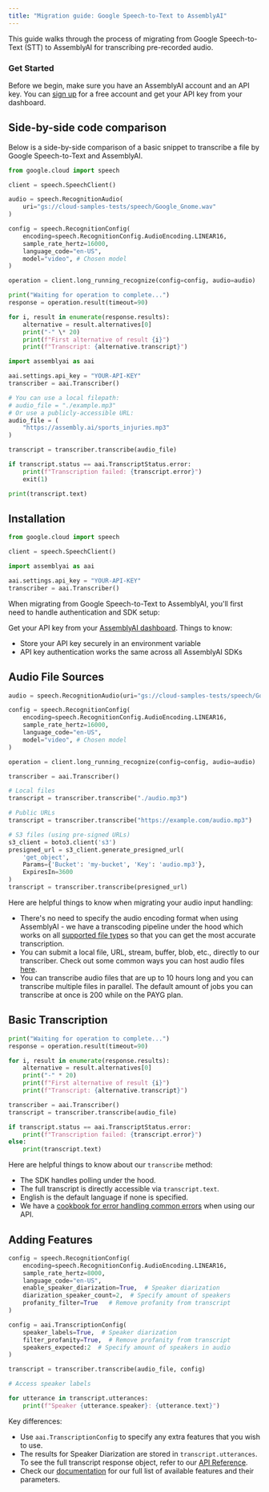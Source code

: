 ```yaml
---
title: "Migration guide: Google Speech-to-Text to AssemblyAI"
---
```


This guide walks through the process of migrating from Google Speech-to-Text (STT) to AssemblyAI for transcribing pre-recorded audio.

### Get Started

Before we begin, make sure you have an AssemblyAI account and an API key. You can [sign up](https://assemblyai.com/dashboard/signup) for a free account and get your API key from your dashboard.

## Side-by-side code comparison

Below is a side-by-side comparison of a basic snippet to transcribe a file by Google Speech-to-Text and AssemblyAI.

<Tabs groupId="language">
<Tab language="google" title="Google STT">

```python
from google.cloud import speech

client = speech.SpeechClient()

audio = speech.RecognitionAudio(
    uri="gs://cloud-samples-tests/speech/Google_Gnome.wav"
)

config = speech.RecognitionConfig(
    encoding=speech.RecognitionConfig.AudioEncoding.LINEAR16,
    sample_rate_hertz=16000,
    language_code="en-US",
    model="video", # Chosen model
)

operation = client.long_running_recognize(config=config, audio=audio)

print("Waiting for operation to complete...")
response = operation.result(timeout=90)

for i, result in enumerate(response.results):
    alternative = result.alternatives[0]
    print("-" \* 20)
    print(f"First alternative of result {i}")
    print(f"Transcript: {alternative.transcript}")
```

</Tab>
<Tab language="aai" title="AssemblyAI">

```python
import assemblyai as aai

aai.settings.api_key = "YOUR-API-KEY"
transcriber = aai.Transcriber()

# You can use a local filepath:
# audio_file = "./example.mp3"
# Or use a publicly-accessible URL:
audio_file = (
    "https://assembly.ai/sports_injuries.mp3"
)

transcript = transcriber.transcribe(audio_file)

if transcript.status == aai.TranscriptStatus.error:
    print(f"Transcription failed: {transcript.error}")
    exit(1)

print(transcript.text)
```

</Tab>
</Tabs>

## Installation

<Tabs groupId="language">
<Tab language="google" title="Google STT">

```python
from google.cloud import speech

client = speech.SpeechClient()
```

</Tab>
<Tab language="aai" title="AssemblyAI">

```python
import assemblyai as aai

aai.settings.api_key = "YOUR-API-KEY"
transcriber = aai.Transcriber()
```

</Tab>
</Tabs>

When migrating from Google Speech-to-Text to AssemblyAI, you'll first need to handle authentication and SDK setup:

Get your API key from your [AssemblyAI dashboard](https://www.assemblyai.com/app/api-keys). 
Things to know:

- Store your API key securely in an environment variable
- API key authentication works the same across all AssemblyAI SDKs

## Audio File Sources

<Tabs groupId="language">
<Tab language="google" title="Google STT">

```python
audio = speech.RecognitionAudio(uri="gs://cloud-samples-tests/speech/Google_Gnome.wav")

config = speech.RecognitionConfig(
    encoding=speech.RecognitionConfig.AudioEncoding.LINEAR16,
    sample_rate_hertz=16000,
    language_code="en-US",
    model="video", # Chosen model
)

operation = client.long_running_recognize(config=config, audio=audio)
```

</Tab>
<Tab language="aai" title="AssemblyAI">

```python
transcriber = aai.Transcriber()

# Local files
transcript = transcriber.transcribe("./audio.mp3")

# Public URLs
transcript = transcriber.transcribe("https://example.com/audio.mp3")

# S3 files (using pre-signed URLs)
s3_client = boto3.client('s3')
presigned_url = s3_client.generate_presigned_url(
    'get_object',
    Params={'Bucket': 'my-bucket', 'Key': 'audio.mp3'},
    ExpiresIn=3600
)
transcript = transcriber.transcribe(presigned_url)
```

</Tab>
</Tabs>

Here are helpful things to know when migrating your audio input handling:

- There's no need to specify the audio encoding format when using AssemblyAI - we have a transcoding pipeline under the hood which works on all [supported file types](/docs/faq/what-audio-and-video-file-types-are-supported-by-your-api) so that you can get the most accurate transcription.
- You can submit a local file, URL, stream, buffer, blob, etc., directly to our transcriber. Check out some common ways you can host audio files [here](https://github.com/AssemblyAI/cookbook/blob/master/core-transcription/README.md#hosting-audio-files).
- You can transcribe audio files that are up to 10 hours long and you can transcribe multiple files in parallel. The default amount of jobs you can transcribe at once is 200 while on the PAYG plan.

## Basic Transcription

<Tabs groupId="language">
<Tab language="google" title="Google STT">

```python
print("Waiting for operation to complete...")
response = operation.result(timeout=90)

for i, result in enumerate(response.results):
    alternative = result.alternatives[0]
    print("-" * 20)
    print(f"First alternative of result {i}")
    print(f"Transcript: {alternative.transcript}")
```

</Tab>
<Tab language="aai" title="AssemblyAI">

```python
transcriber = aai.Transcriber()
transcript = transcriber.transcribe(audio_file)

if transcript.status == aai.TranscriptStatus.error:
    print(f"Transcription failed: {transcript.error}")
else:
    print(transcript.text)
```

</Tab>
</Tabs>

Here are helpful things to know about our `transcribe` method:

- The SDK handles polling under the hood.
- The full transcript is directly accessible via `transcript.text`.
- English is the default language if none is specified.
- We have a [cookbook for error handling common errors](https://github.com/AssemblyAI/cookbook/blob/master/core-transcription/common_errors_and_solutions.md) when using our API.

## Adding Features

<Tabs groupId="language">
<Tab language="google" title="Google STT">

```python
config = speech.RecognitionConfig(
    encoding=speech.RecognitionConfig.AudioEncoding.LINEAR16,
    sample_rate_hertz=8000,
    language_code="en-US",
    enable_speaker_diarization=True,  # Speaker diarization
    diarization_speaker_count=2,  # Specify amount of speakers
    profanity_filter=True   # Remove profanity from transcript
)
```

</Tab>
<Tab language="aai" title="AssemblyAI">

```python
config = aai.TranscriptionConfig(
    speaker_labels=True,  # Speaker diarization
    filter_profanity=True,  # Remove profanity from transcript
    speakers_expected:2  # Specify amount of speakers in audio
)

transcript = transcriber.transcribe(audio_file, config)

# Access speaker labels

for utterance in transcript.utterances:
    print(f"Speaker {utterance.speaker}: {utterance.text}")
```

</Tab>
</Tabs>

Key differences:

- Use `aai.TranscriptionConfig` to specify any extra features that you wish to use.
- The results for Speaker Diarization are stored in `transcript.utterances`. To see the full transcript response object, refer to our [API Reference](https://www.assemblyai.com/docs/api-reference).
- Check our [documentation](https://www.assemblyai.com/docs/audio-intelligence) for our full list of available features and their parameters.
